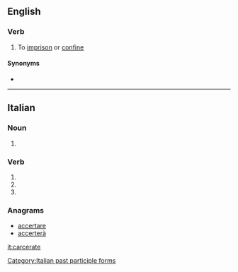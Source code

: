 ==English==

===Verb===
{{en-verb|carcerat}}

# {{label|en|rare}} To [[imprison]] or [[confine]]

====Synonyms====
* {{l|en|incarcerate}}

----

==Italian==

===Noun===
{{head|it|noun plural form|g=f}}

# {{plural of|carcerata|lang=it}}

===Verb===
{{head|it|verb form}}

# {{inflection of|carcerare||2|p|pres|indc|lang=it}}
# {{inflection of|carcerare||2|p|impr|lang=it}}
# {{feminine plural of|carcerato|lang=it}}

===Anagrams===
* [[accertare#Italian|accertare]]
* [[accerterà#Italian|accerterà]]

[[Category:Italian past participle forms]]

[[it:carcerate]]